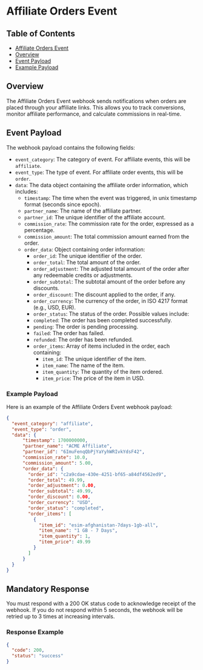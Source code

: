 
# Affiliate Orders Event

## Table of Contents
- [Affiliate Orders Event](#affiliate-orders-event)
- [Overview](#overview)
- [Event Payload](#event-payload)
- [Example Payload](#example-payload)

## Overview
The Affiliate Orders Event webhook sends notifications when orders are placed through your affiliate links. This allows you to track conversions, monitor affiliate performance, and calculate commissions in real-time.

## Event Payload
The webhook payload contains the following fields:

- `event_category`: The category of event. For affiliate events, this will be `affiliate`.
- `event_type`: The type of event. For affiliate order events, this will be `order`.
- `data`: The data object containing the affiliate order information, which includes:
    - `timestamp`: The time when the event was triggered, in unix timestamp format (seconds since epoch).
    - `partner_name`: The name of the affiliate partner.
    - `partner_id`: The unique identifier of the affiliate account.
    - `commission_rate`: The commission rate for the order, expressed as a percentage.
    - `commission_amount`: The total commission amount earned from the order.
    - `order_data`: Object containing order information:
        - `order_id`: The unique identifier of the order.
        - `order_total`: The total amount of the order.
        - `order_adjustment`: The adjusted total amount of the order after any redeemable credits or adjustments.
        - `order_subtotal`: The subtotal amount of the order before any discounts.
        - `order_discount`: The discount applied to the order, if any.
        - `order_currency`: The currency of the order, in ISO 4217 format (e.g., USD, EUR).
        - `order_status`: The status of the order. Possible values include:
        - `completed`: The order has been completed successfully.
        - `pending`: The order is pending processing.
        - `failed`: The order has failed.
        - `refunded`: The order has been refunded.
        - `order_items`: Array of items included in the order, each containing:
            - `item_id`: The unique identifier of the item.
            - `item_name`: The name of the item.
            - `item_quantity`: The quantity of the item ordered.
            - `item_price`: The price of the item in USD.

### Example Payload
Here is an example of the Affiliate Orders Event webhook payload:

```json
{
  "event_category": "affiliate",
  "event_type": "order",
  "data": {
      "timestamp": 1700000000,
      "partner_name": "ACME Affiliate",
      "partner_id": "6ImuFenqQbPjYaYyhWRIvkYdsF42",
      "commission_rate": 10.0,
      "commission_amount": 5.00,
      "order_data": {
        "order_id": "c2a9cdae-430e-4251-bf65-a84df4562ed9",
        "order_total": 49.99,
        "order_adjustment": 0.00,
        "order_subtotal": 49.99,
        "order_discount": 0.00,
        "order_currency": "USD",
        "order_status": "completed",
        "order_items": [
          {
            "item_id": "esim-afghanistan-7days-1gb-all",
            "item_name": "1 GB - 7 Days",
            "item_quantity": 1,
            "item_price": 49.99
          }
        ]
      }
  }
}
```

## Mandatory Response
You must respond with a 200 OK status code to acknowledge receipt of the webhook. If you do not respond within 5 seconds, the webhook will be retried up to 3 times at increasing intervals.

### Response Example
```json
{
  "code": 200,
  "status": "success"
}
```
